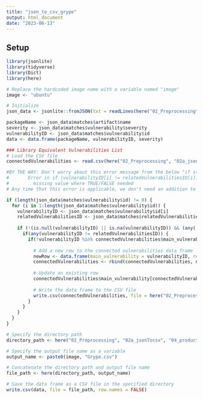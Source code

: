 ```yaml
---
title: "json_to_csv_grype"
output: html_document
date: "2023-06-13"
---
```


## Setup
```r
library(jsonlite)
library(tidyverse)
library(Dict)
library(here)

# Replace the hardcoded image name with a variable named "image"
image <- "ubuntu"

# Initialize
json_data <- jsonlite::fromJSON(txt = readLines(here("02_Preprocessing", "02a_jsonTocsv", "01_input", "Grype", paste0(image, "Grype.json"))))

packageName <- json_data$matches$artifact$name
severity <- json_data$matches$vulnerability$severity
vulnerabilityID <- json_data$matches$vulnerability$id
data <- data.frame(packageName, vulnerabilityID, severity)

### Library Equivalent Vulnerabilities List
# Load the CSV file
connectedVulnerabilities <- read.csv(here("02_Preprocessing", "02a_jsonTocsv", "03_incremental", "connectedVulnerabilityIDs.csv"))

#BY THE WAY: Don't worry about this error message from the below "if statement"
#       Error in if (vulnerabilityID[i] != relatedVulnerabilitiesID[i]) { : 
#         missing value where TRUE/FALSE needed
# Any time that this error is applicable, we don't need an addition to the code

if (length(json_data$matches$vulnerability$id) != 0) {
  for (i in 1:length(json_data$matches$vulnerability$id)) {
    vulnerabilityID <- json_data$matches$vulnerability$id[i]
    relatedVulnerabilitiesID <- json_data$matches$relatedVulnerabilities[[i]]$id
    
    if (!(is.null(vulnerabilityID) || is.na(vulnerabilityID)) && (any(!is.null(relatedVulnerabilitiesID)) && any(!is.na(relatedVulnerabilitiesID)))) {
      if(any(vulnerabilityID != relatedVulnerabilitiesID)) {
        if(!vulnerabilityID %in% connectedVulnerabilities$main_vulnerability) {
        
          # Add a new row to the connected vulnerabilities data frame
          newRow <- data.frame(main_vulnerability = vulnerabilityID, related_vulnerability = relatedVulnerabilitiesID)
          connectedVulnerabilities <- rbind(connectedVulnerabilities, newRow)
          
          # Update an existing row
          connectedVulnerabilities$main_vulnerability[connectedVulnerabilities$related_vulnerability == "related_vulnerability"] <-   "updated_vulnerability"
          
          # Write the data frame to the CSV file
          write.csv(connectedVulnerabilities, file = here("02_Preprocessing", "02a_jsonTocsv", "03_incremental", "connectedVulnerabilityIDs.csv"), row.names = FALSE)
        }
      }
    }
  }
}
```

```r

# Specify the directory path
directory_path <- here("02_Preprocessing", "02a_jsonTocsv", "04_product", "Grype")

# Specify the output file name as a variable
output_name <- paste0(image, "Grype.csv")

# Concatenate the directory path and output file name
file_path <- here(directory_path, output_name)

# Save the data frame as a CSV file in the specified directory
write.csv(data, file = file_path, row.names = FALSE)

```